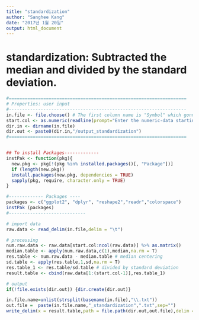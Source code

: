 ```yaml
---
title: "standardization"
author: "Sanghee Kang"
date: "2017년 1월 20일"
output: html_document
---
```


# standardization: Subtracted the median and divided by the standard deviation.

```r

#===================================================================
# Properties: user input
#-------------------------------------------------------------------
in.file <- file.choose() # The first column name is "Symbol" which gonna be the key for merging
start.col <- as.numeric(readline(prompt="Enter the numeric-data starting column (interger): "))  # The Numeric-array-data starts at this column
dir.in <- dirname(in.file)
dir.out <- paste0(dir.in,"/output_standardization")
#===================================================================


## To install Packages-------------
instPak <- function(pkg){
  new.pkg <- pkg[!(pkg %in% installed.packages()[, "Package"])]
  if (length(new.pkg)) 
  install.packages(new.pkg, dependencies = TRUE)
  sapply(pkg, require, character.only = TRUE)
}

#------------- Packages ----
packages <- c("ggplot2", "dplyr", "reshape2","readr","colorspace")
instPak (packages) 
#-----------------------------

# import data
raw.data <- read_delim(in.file,delim = "\t")

# processing
num.raw.data <- raw.data[start.col:ncol(raw.data)] %>% as.matrix()
median.table <- apply(num.raw.data,c(1),median,na.rm = T)
res.table <- num.raw.data - median.table # median centering
sd.table <- apply(res.table,1,sd,na.rm = T) 
res.table_1 <- res.table/sd.table # divided by standard deviation
result.table <- cbind(raw.data[1:(start.col-1)],res.table_1)

# output
if(!file.exists(dir.out)) {dir.create(dir.out)}

in.file.name=unlist(strsplit(basename(in.file),"\\.txt"))
out.file =  paste(in.file.name,"_standardization",".txt",sep="")
write_delim(x = result.table,path = file.path(dir.out,out.file),delim = "\t")
```

